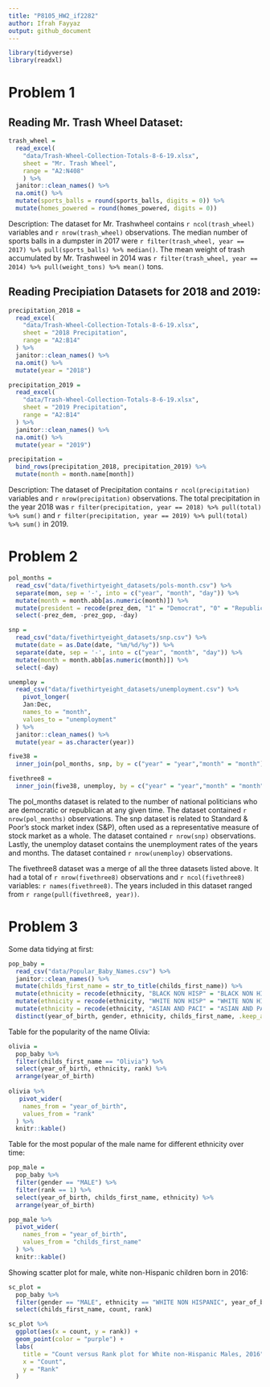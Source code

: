 ```yaml
---
title: "P8105_HW2_if2282"
author: Ifrah Fayyaz
output: github_document
---
```


```r
library(tidyverse)
library(readxl)
```

# Problem 1

## Reading Mr. Trash Wheel Dataset:

```r
trash_wheel = 
  read_excel(
    "data/Trash-Wheel-Collection-Totals-8-6-19.xlsx",
    sheet = "Mr. Trash Wheel",
    range = "A2:N408"
    ) %>%
  janitor::clean_names() %>%
  na.omit() %>%
  mutate(sports_balls = round(sports_balls, digits = 0)) %>%
  mutate(homes_powered = round(homes_powered, digits = 0))
```

Description:
The dataset for Mr. Trashwheel contains `r ncol(trash_wheel)` variables and `r nrow(trash_wheel)` observations. The median number of sports balls in a dumpster in 2017 were `r filter(trash_wheel, year == 2017) %>% pull(sports_balls) %>% median()`. The mean weight of trash accumulated by Mr. Trashweel in 2014 was `r filter(trash_wheel, year == 2014) %>% pull(weight_tons) %>% mean()` tons.

## Reading Precipiation Datasets for 2018 and 2019:

```r
precipitation_2018 = 
  read_excel(
    "data/Trash-Wheel-Collection-Totals-8-6-19.xlsx",
    sheet = "2018 Precipitation",
    range = "A2:B14"
  ) %>%
  janitor::clean_names() %>%
  na.omit() %>%
  mutate(year = "2018")

precipitation_2019 = 
  read_excel(
    "data/Trash-Wheel-Collection-Totals-8-6-19.xlsx",
    sheet = "2019 Precipitation",
    range = "A2:B14"
  ) %>%
  janitor::clean_names() %>%
  na.omit() %>%
  mutate(year = "2019")

precipitation =
  bind_rows(precipitation_2018, precipitation_2019) %>%
  mutate(month = month.name[month])
```

Description:
The dataset of Precipitation contains `r ncol(precipitation)` variables and `r nrow(precipitation)` observations. The total precipitation in the year 2018 was `r filter(precipitation, year == 2018) %>% pull(total) %>% sum()` and `r filter(precipitation, year == 2019) %>% pull(total) %>% sum()` in 2019. 


# Problem 2

```r
pol_months = 
  read_csv("data/fivethirtyeight_datasets/pols-month.csv") %>%
  separate(mon, sep = '-', into = c("year", "month", "day")) %>%
  mutate(month = month.abb[as.numeric(month)]) %>%
  mutate(president = recode(prez_dem, "1" = "Democrat", "0" = "Republican")) %>%
  select(-prez_dem, -prez_gop, -day)

snp = 
  read_csv("data/fivethirtyeight_datasets/snp.csv") %>% 
  mutate(date = as.Date(date, "%m/%d/%y")) %>%
  separate(date, sep = '-', into = c("year", "month", "day")) %>%
  mutate(month = month.abb[as.numeric(month)]) %>%
  select(-day)

unemploy = 
  read_csv("data/fivethirtyeight_datasets/unemployment.csv") %>%
    pivot_longer(
    Jan:Dec,
    names_to = "month",
    values_to = "unemployment"
  ) %>%
  janitor::clean_names() %>%
  mutate(year = as.character(year))

five38 =
  inner_join(pol_months, snp, by = c("year" = "year","month" = "month")) 

fivethree8 = 
  inner_join(five38, unemploy, by = c("year" = "year","month" = "month"))
```

The pol_months dataset is related to the number of national politicians who are democratic or republican at any given time. The dataset contained `r nrow(pol_months)` observations. The snp dataset is related to Standard & Poor’s stock market index (S&P), often used as a representative measure of stock market as a whole. The dataset contained `r nrow(snp)` observations. Lastly, the unemploy dataset contains the unemployment rates of the years and months. The dataset contained `r nrow(unemploy)` observations.

The fivethree8 dataset was a merge of all the three datasets listed above. It had a total of  `r nrow(fivethree8)` observations and `r ncol(fivethree8)` variables: `r names(fivethree8)`. The years included in this dataset ranged from `r range(pull(fivethree8, year))`.


# Problem 3

Some data tidying at first:

```r
pop_baby =
  read_csv("data/Popular_Baby_Names.csv") %>%
  janitor::clean_names() %>%
  mutate(childs_first_name = str_to_title(childs_first_name)) %>%
  mutate(ethnicity = recode(ethnicity, "BLACK NON HISP" = "BLACK NON HISPANIC")) %>%
  mutate(ethnicity = recode(ethnicity, "WHITE NON HISP" = "WHITE NON HISPANIC")) %>%
  mutate(ethnicity = recode(ethnicity, "ASIAN AND PACI" = "ASIAN AND PACIFIC ISLANDER")) %>%
  distinct(year_of_birth, gender, ethnicity, childs_first_name, .keep_all = TRUE)
```

Table for the popularity of the name Olivia: 

```r
olivia = 
  pop_baby %>%
  filter(childs_first_name == "Olivia") %>%
  select(year_of_birth, ethnicity, rank) %>%
  arrange(year_of_birth)
 
olivia %>%  
   pivot_wider(
    names_from = "year_of_birth",
    values_from = "rank"
  ) %>%
  knitr::kable()
```


Table for the most popular of the male name for different ethnicity over time: 

```r
pop_male = 
  pop_baby %>%
  filter(gender == "MALE") %>%
  filter(rank == 1) %>%
  select(year_of_birth, childs_first_name, ethnicity) %>%
  arrange(year_of_birth)

pop_male %>%
  pivot_wider(
    names_from = "year_of_birth",
    values_from = "childs_first_name"
  ) %>%
  knitr::kable()
```

Showing scatter plot for male, white non-Hispanic children born in 2016:

```r
sc_plot = 
  pop_baby %>%
  filter(gender == "MALE", ethnicity == "WHITE NON HISPANIC", year_of_birth == 2016) %>%
  select(childs_first_name, count, rank) 

sc_plot %>%
  ggplot(aes(x = count, y = rank)) +
  geom_point(color = "purple") + 
  labs(
    title = "Count versus Rank plot for White non-Hispanic Males, 2016",
    x = "Count",
    y = "Rank"
  ) 
```


